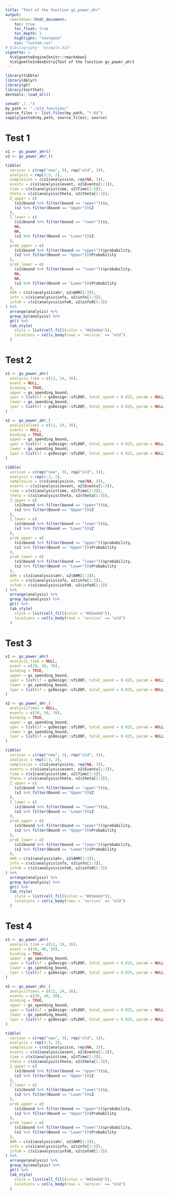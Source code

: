 ```yaml
---
title: "Test of the function gs_power_ahr"
output:
  rmarkdown::html_document:
    toc: true
    toc_float: true
    toc_depth: 2
    highlight: "textmate"
    css: "custom.css"
# bibliography: "example.bib"
vignette: >
  %\VignetteEngine{knitr::rmarkdown}
  %\VignetteIndexEntry{Test of the function gs_power_ahr}
---
```


```r
library(tibble)
library(dplyr)
library(gt)
library(testthat)
devtools::load_all()
```

```r
setwd("./..")
my_path <- "./old_function/"
source_files <- list.files(my_path, "*.R$")
sapply(paste0(my_path, source_files), source)
```

# Test 1

```r
x1 <- gs_power_ahr()
x2 <- gs_power_ahr_()
```

```r
tibble(
  version = c(rep("new", 3), rep("old", 3)),
  analysis = rep(1:3, 2),
  samplesize = c(x1$analysis$n, rep(NA, 3)),
  events = c(x1$analysis$event, x2$Events[1:3]),
  time = c(x1$analysis$time, x2$Time[1:3]),
  theta = c(x1$analysis$theta, x2$theta[1:3]),
  Z_upper = c(
    (x1$bound %>% filter(bound == "upper"))$z,
    (x2 %>% filter(Bound == "Upper"))$Z
  ),
  Z_lower = c(
    (x1$bound %>% filter(bound == "lower"))$z,
    NA,
    NA,
    (x2 %>% filter(Bound == "Lower"))$Z
  ),
  prob_upper = c(
    (x1$bound %>% filter(bound == "upper"))$probability,
    (x2 %>% filter(Bound == "Upper"))$Probability
  ),
  prob_lower = c(
    (x1$bound %>% filter(bound == "lower"))$probability,
    NA,
    NA,
    (x2 %>% filter(Bound == "Lower"))$Probability
  ),
  AHR = c(x1$analysis$ahr, x2$AHR[1:3]),
  info = c(x1$analysis$info, x2$info[1:3]),
  info0 = c(x1$analysis$info0, x2$info0[1:3])
) %>%
  arrange(analysis) %>%
  group_by(analysis) %>%
  gt() %>%
  tab_style(
    style = list(cell_fill(color = "#d3edeb")),
    locations = cells_body(rows = `version` == "old")
  )
```

# Test 2

```r
x1 <- gs_power_ahr(
  analysis_time = c(12, 24, 36),
  event = NULL,
  binding = TRUE,
  upper = gs_spending_bound,
  upar = list(sf = gsDesign::sfLDOF, total_spend = 0.025, param = NULL, timing = NULL),
  lower = gs_spending_bound,
  lpar = list(sf = gsDesign::sfLDOF, total_spend = 0.025, param = NULL, timing = NULL)
)

x2 <- gs_power_ahr_(
  analysisTimes = c(12, 24, 36),
  events = NULL,
  binding = TRUE,
  upper = gs_spending_bound,
  upar = list(sf = gsDesign::sfLDOF, total_spend = 0.025, param = NULL, timing = NULL),
  lower = gs_spending_bound,
  lpar = list(sf = gsDesign::sfLDOF, total_spend = 0.025, param = NULL, timing = NULL)
)
```

```r
tibble(
  version = c(rep("new", 3), rep("old", 3)),
  analysis = rep(1:3, 2),
  samplesize = c(x1$analysis$n, rep(NA, 3)),
  events = c(x1$analysis$event, x2$Events[1:3]),
  time = c(x1$analysis$time, x2$Time[1:3]),
  theta = c(x1$analysis$theta, x2$theta[1:3]),
  Z_upper = c(
    (x1$bound %>% filter(bound == "upper"))$z,
    (x2 %>% filter(Bound == "Upper"))$Z
  ),
  Z_lower = c(
    (x1$bound %>% filter(bound == "lower"))$z,
    (x2 %>% filter(Bound == "Lower"))$Z
  ),
  prob_upper = c(
    (x1$bound %>% filter(bound == "upper"))$probability,
    (x2 %>% filter(Bound == "Upper"))$Probability
  ),
  prob_lower = c(
    (x1$bound %>% filter(bound == "lower"))$probability,
    (x2 %>% filter(Bound == "Lower"))$Probability
  ),
  AHR = c(x1$analysis$ahr, x2$AHR[1:3]),
  info = c(x1$analysis$info, x2$info[1:3]),
  info0 = c(x1$analysis$info0, x2$info0[1:3])
) %>%
  arrange(analysis) %>%
  group_by(analysis) %>%
  gt() %>%
  tab_style(
    style = list(cell_fill(color = "#d3edeb")),
    locations = cells_body(rows = `version` == "old")
  )
```

# Test 3

```r
x1 <- gs_power_ahr(
  analysis_time = NULL,
  event = c(20, 50, 70),
  binding = TRUE,
  upper = gs_spending_bound,
  upar = list(sf = gsDesign::sfLDOF, total_spend = 0.025, param = NULL, timing = NULL),
  lower = gs_spending_bound,
  lpar = list(sf = gsDesign::sfLDOF, total_spend = 0.025, param = NULL, timing = NULL)
)

x2 <- gs_power_ahr_(
  analysisTimes = NULL,
  events = c(20, 50, 70),
  binding = TRUE,
  upper = gs_spending_bound,
  upar = list(sf = gsDesign::sfLDOF, total_spend = 0.025, param = NULL, timing = NULL),
  lower = gs_spending_bound,
  lpar = list(sf = gsDesign::sfLDOF, total_spend = 0.025, param = NULL, timing = NULL)
)
```

```r
tibble(
  version = c(rep("new", 3), rep("old", 3)),
  analysis = rep(1:3, 2),
  samplesize = c(x1$analysis$n, rep(NA, 3)),
  events = c(x1$analysis$event, x2$Events[1:3]),
  time = c(x1$analysis$time, x2$Time[1:3]),
  theta = c(x1$analysis$theta, x2$theta[1:3]),
  Z_upper = c(
    (x1$bound %>% filter(bound == "upper"))$z,
    (x2 %>% filter(Bound == "Upper"))$Z
  ),
  Z_lower = c(
    (x1$bound %>% filter(bound == "lower"))$z,
    (x2 %>% filter(Bound == "Lower"))$Z
  ),
  prob_upper = c(
    (x1$bound %>% filter(bound == "upper"))$probability,
    (x2 %>% filter(Bound == "Upper"))$Probability
  ),
  prob_lower = c(
    (x1$bound %>% filter(bound == "lower"))$probability,
    (x2 %>% filter(Bound == "Lower"))$Probability
  ),
  AHR = c(x1$analysis$ahr, x2$AHR[1:3]),
  info = c(x1$analysis$info, x2$info[1:3]),
  info0 = c(x1$analysis$info0, x2$info0[1:3])
) %>%
  arrange(analysis) %>%
  group_by(analysis) %>%
  gt() %>%
  tab_style(
    style = list(cell_fill(color = "#d3edeb")),
    locations = cells_body(rows = `version` == "old")
  )
```

# Test 4

```r
x1 <- gs_power_ahr(
  analysis_time = c(12, 24, 36),
  event = c(30, 40, 50),
  binding = TRUE,
  upper = gs_spending_bound,
  upar = list(sf = gsDesign::sfLDOF, total_spend = 0.025, param = NULL, timing = NULL),
  lower = gs_spending_bound,
  lpar = list(sf = gsDesign::sfLDOF, total_spend = 0.025, param = NULL, timing = NULL)
)

x2 <- gs_power_ahr_(
  analysisTimes = c(12, 24, 36),
  events = c(30, 40, 50),
  binding = TRUE,
  upper = gs_spending_bound,
  upar = list(sf = gsDesign::sfLDOF, total_spend = 0.025, param = NULL, timing = NULL),
  lower = gs_spending_bound,
  lpar = list(sf = gsDesign::sfLDOF, total_spend = 0.025, param = NULL, timing = NULL)
)
```

```r
tibble(
  version = c(rep("new", 3), rep("old", 3)),
  analysis = rep(1:3, 2),
  samplesize = c(x1$analysis$n, rep(NA, 3)),
  events = c(x1$analysis$event, x2$Events[1:3]),
  time = c(x1$analysis$time, x2$Time[1:3]),
  theta = c(x1$analysis$theta, x2$theta[1:3]),
  Z_upper = c(
    (x1$bound %>% filter(bound == "upper"))$z,
    (x2 %>% filter(Bound == "Upper"))$Z
  ),
  Z_lower = c(
    (x1$bound %>% filter(bound == "lower"))$z,
    (x2 %>% filter(Bound == "Lower"))$Z
  ),
  prob_upper = c(
    (x1$bound %>% filter(bound == "upper"))$probability,
    (x2 %>% filter(Bound == "Upper"))$Probability
  ),
  prob_lower = c(
    (x1$bound %>% filter(bound == "lower"))$probability,
    (x2 %>% filter(Bound == "Lower"))$Probability
  ),
  AHR = c(x1$analysis$ahr, x2$AHR[1:3]),
  info = c(x1$analysis$info, x2$info[1:3]),
  info0 = c(x1$analysis$info0, x2$info0[1:3])
) %>%
  arrange(analysis) %>%
  group_by(analysis) %>%
  gt() %>%
  tab_style(
    style = list(cell_fill(color = "#d3edeb")),
    locations = cells_body(rows = `version` == "old")
  )
```
